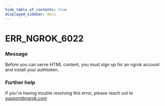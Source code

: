 ```yaml
---
hide_table_of_contents: true
displayed_sidebar: docs
---
```



# ERR_NGROK_6022

### Message

Before you can serve HTML content, you must sign up for an ngrok account and install your authtoken.

<ErrorDetails error="err_ngrok_6022" />

### Further help

If you're having trouble resolving this error, please reach out to [support@ngrok.com](mailto:support@ngrok.com?subject=Help%20with%20ERR_NGROK_6022)

